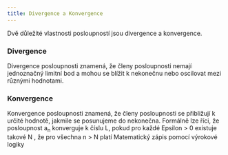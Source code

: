 ```yaml
---
title: Divergence a Konvergence
---
```



Dvě důležité vlastnosti posloupností jsou divergence a konvergence.
### Divergence 
Divergence posloupnosti znamená, že členy posloupnosti nemají jednoznačný limitní bod a mohou se blížit k nekonečnu nebo oscilovat mezi různými hodnotami.
<Latex formula="| a_{n} - L | < \epsilon" /> <Latex formula="\forall M > 0 , \space \space \exists N \in \N : \forall n \in \N, n > N \implies | a_{n}  | > M" />



### Konvergence
Konvergence posloupnosti znamená, že členy posloupnosti se přibližují k určité hodnotě, jakmile se posunujeme do nekonečna. Formálně lze říci, že posloupnost a<sub>n</sub>
konverguje k číslu L, pokud pro každé Epsilon > 0 existuje takové N , že pro všechna n > N platí 
<Latex formula="| a_{n} - L | < \epsilon" />
Matematický zápis pomocí výrokové logiky
<Latex formula="\forall \epsilon > 0, \space \space \exists N \in \N : \forall n \in \N , n > N \implies | a_{n} - L | < \epsilon" />